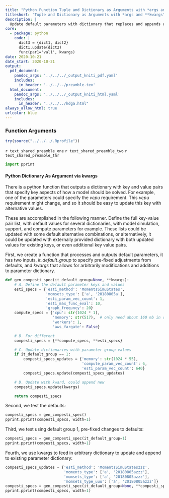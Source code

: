 ```yaml
---
title: "Python Function Tuple and Dictionary as Arguments with *args and **kwargs"
titleshort: "Tuple and Dictionary as Arguments with *args and **kwargs"
description: |
  Update default parameters with dictionary that replaces and appends additional key-value paris using kwargs.
core:
  - package: python
    code: |
      dict3 = {dict1, dict2}
      dict1.update(dict2)
      func(par1='val1', kwargs)
date: 2020-10-21
date_start: 2020-10-21
output:
  pdf_document:
    pandoc_args: '../../../_output_kniti_pdf.yaml'
    includes:
      in_header: '../../../preamble.tex'
  html_document:
    pandoc_args: '../../../_output_kniti_html.yaml'
    includes:
      in_header: "../../../hdga.html"
always_allow_html: true
urlcolor: blue
---
```


### Function Arguments

```r
try(source("../../../.Rprofile"))
```

`r text_shared_preamble_one`
`r text_shared_preamble_two`
`r text_shared_preamble_thr`

```python
import pprint
```

#### Python Dictionary As Argument via kwargs

There is a python function that outputs a dictionary with key and value pairs that specify key aspects of how a model should be solved. For example, one of the parameters could specify the *vcpu* requirement. This *vcpu* requirement might change, and so it should be easy to update this key with alternative values.

These are accomplished in the following manner. Define the full key-value pair list, with default values for several dictionaries, with model simulation, support, and compute parameters for example. These lists could be updated with some default alternative combinations, or alternatively, it could be updated with externally provided dictionary with both updated values for existing keys, or even additional key value pairs.

First, we create a function that processes and outputs default parameters, it has two inputs, *it_default_group* to specify pre-fixed adjustments from defaults, and *kwargs* that allows for arbitrarily modifications and additions to parameter dictionary.

```python
def gen_compesti_spec(it_default_group=None, **kwargs):
    # A. Define the default parameter keys and values
    esti_specs = {'esti_method': 'MomentsSimuStates',
                  'momsets_type': ['a', '20180805a'],
                  'esti_param_vec_count': 1,
                  'esti_max_func_eval': 10,
                  'graph_frequncy': 20}
    compute_specs = {'cpu': str(1024 * 1),
                     'memory': str(517),  # only need about 160 mb in reality
                     'workers': 1,
                     'aws_fargate': False}

    # B. For different
    compesti_specs = {**compute_specs, **esti_specs}

    # C. Update dictionaries with parameter group values
    if it_default_group == 1:
        compesti_specs_updates = {'memory': str(1024 * 55),
                                  'compute_param_vec_count': 6,
                                  'esti_param_vec_count': 640}
        compesti_specs.update(compesti_specs_updates)

    # D. Update with kward, could append new
    compesti_specs.update(kwargs)

    return compesti_specs
```

Second, we test the defaults:

```python
compesti_specs = gen_compesti_spec()
pprint.pprint(compesti_specs, width=1)
```

Third, we test using default group 1, pre-fixed changes to defaults:

```python
compesti_specs = gen_compesti_spec(it_default_group=1)
pprint.pprint(compesti_specs, width=1)
```

Fourth, we use kwargs to feed in arbitrary dictionary to update and append to existing parameter dictionary:

```python
compesti_specs_updates = {'esti_method': 'MomentsSimuStateszzz',
                          'moments_type': ['a', '20180805azzz'],
                          'momsets_type': ['a', '20180805azzz'],
                          'momsets_type_uuu': ['a', '20180805azzz']}
compesti_specs = gen_compesti_spec(it_default_group=None, **compesti_specs_updates)
pprint.pprint(compesti_specs, width=1)
```
